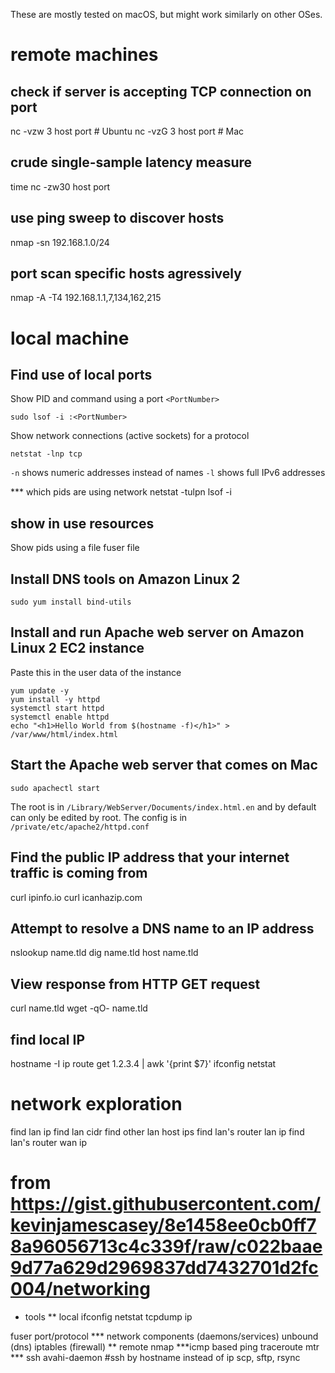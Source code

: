 

These are mostly tested on macOS, but might work similarly on other OSes.

# remote machines

## check if server is accepting TCP connection on port
nc -vzw 3 host port # Ubuntu
nc -vzG 3 host port # Mac

## crude single-sample latency measure
time nc -zw30 host port

## use ping sweep to discover hosts
nmap -sn 192.168.1.0/24

## port scan specific hosts agressively
nmap -A -T4 192.168.1.1,7,134,162,215

# local machine

## Find use of local ports

Show PID and command using a port `<PortNumber>`
``` shell
sudo lsof -i :<PortNumber>
```

Show network connections (active sockets) for a protocol
``` shell
netstat -lnp tcp
```
`-n` shows numeric addresses instead of names
`-l` shows full IPv6 addresses

*** which pids are using network
netstat -tulpn 
lsof -i

## show in use resources
Show pids using a file
fuser file


## Install DNS tools on Amazon Linux 2

``` shell
sudo yum install bind-utils
```

## Install and run Apache web server on Amazon Linux 2 EC2 instance

Paste this in the user data of the instance
``` shell
yum update -y
yum install -y httpd
systemctl start httpd
systemctl enable httpd
echo "<h1>Hello World from $(hostname -f)</h1>" > /var/www/html/index.html
```

## Start the Apache web server that comes on Mac

``` shell
sudo apachectl start
```

The root is in `/Library/WebServer/Documents/index.html.en` and by default can only be edited by root.
The config is in `/private/etc/apache2/httpd.conf`

## Find the public IP address that your internet traffic is coming from
curl ipinfo.io
curl icanhazip.com

## Attempt to resolve a DNS name to an IP address
nslookup name.tld
dig name.tld
host name.tld

## View response from HTTP GET request
curl name.tld
wget -qO- name.tld

## find local IP
hostname -I
ip route get 1.2.3.4 | awk '{print $7}'
ifconfig
netstat

# network exploration
find lan ip
find lan cidr
find other lan host ips
    find lan's router lan ip
find lan's router wan ip

# from https://gist.githubusercontent.com/kevinjamescasey/8e1458ee0cb0ff78a96056713c4c339f/raw/c022baae9d77a629d2969837dd7432701d2fc004/networking

* tools
** local
ifconfig
netstat
tcpdump
ip

fuser port/protocol
*** network components (daemons/services)
unbound (dns)
iptables (firewall)
** remote
nmap
***icmp based
ping
traceroute
mtr
*** ssh
avahi-daemon #ssh by hostname instead of ip
scp, sftp, rsync
